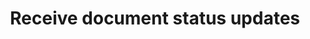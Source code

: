 ---
openapi: post /webhooks/einvoicing/{einvoicing_provider_id}/document_status
title: Receive document status updates
---